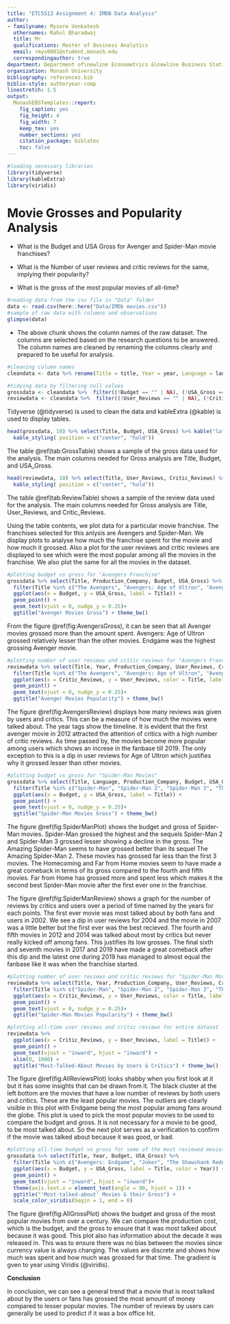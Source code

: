 ---
title: "ETC5513 Assignment 4: IMDB Data Analysis"
author:
- familyname: Mysore Venkatesh
  othernames: Rahul Bharadwaj
  title: Mr
  qualifications: Master of Business Analytics
  email: rmys0001@student.monash.edu
  correspondingauthor: true
department: Department of\newline Econometrics &\newline Business Statistics
organization: Monash University
bibliography: references.bib
biblio-style: authoryear-comp
linestretch: 1.5
output:
  MonashEBSTemplates::report:
    fig_caption: yes
    fig_height: 4
    fig_width: 7
    keep_tex: yes
    number_sections: yes
    citation_package: biblatex
    toc: false
---

```{r Libraries, message=FALSE, warning=FALSE, echo=FALSE}
#loading necessary libraries
library(tidyverse)
library(kableExtra)
library(viridis)
```

# Movie Grosses and Popularity Analysis

- What is the Budget and USA Gross for Avenger and Spider-Man movie franchises?

- What is the Number of user reviews and critic reviews for the same, implying their popularity?

- What is the gross of the most popular movies of all-time?

```{r LoadingDataset, message=FALSE, warning=FALSE, echo=FALSE}
#reading data from the csv file in "Data" folder
data <- read.csv(here::here("Data/IMDb movies.csv"))
#sample of raw data with columns and observations 
glimpse(data)
```

- The above chunk shows the column names of the raw dataset. The columns are selected based on the research questions to be answered. The column names are cleaned by renaming the columns clearly and prepared to be useful for analysis.

```{r CleaningData, echo=FALSE, message=FALSE, warning=FALSE}
#cleaning column names
cleandata <- data %>% rename(Title = title, Year = year, Language = language, Production_Company = production_company, Budget = budget, USA_Gross = usa_gross_income, User_Reviews = reviews_from_users, Critic_Reviews = reviews_from_critics) %>% select(Title, Year, Language, Production_Company, Budget, USA_Gross, User_Reviews, Critic_Reviews)
```

```{r PrepData, message=FALSE, warning=FALSE, echo=FALSE}
#tidying data by filtering null values
grossdata <- cleandata %>%  filter((!Budget == "" | NA), (!USA_Gross == "" | NA))
reviewdata <- cleandata %>%  filter((!User_Reviews == "" | NA), (!Critic_Reviews == "" | NA))
```

Tidyverse (@tidyverse) is used to clean the data and kableExtra (@kable) is used to display tables.

```{r GrossTable, fig.pos="H", message=FALSE, warning=FALSE, echo=FALSE}
head(grossdata, 10) %>% select(Title, Budget, USA_Gross) %>% kable("latex", booktabs = T, caption = "Sample Gross Data Table") %>% 
  kable_styling( position = c("center", "hold"))
```

The table \@ref(tab:GrossTable) shows a sample of the gross data used for the analysis. The main columns needed for Gross analysis are Title, Budget, and USA_Gross.

```{r ReviewTable,  fig.pos="H", message=FALSE, warning=FALSE, echo=FALSE}
head(reviewdata, 10) %>% select(Title, User_Reviews, Critic_Reviews) %>% kable("latex", booktabs = T, caption = "Sample Review Data Table") %>% 
  kable_styling( position = c("center", "hold"))
```

The table \@ref(tab:ReviewTable) shows a sample of the review data used for the analysis. The main columns needed for Gross analysis are Title, User_Reviews, and Critic_Reviews.

Using the table contents, we plot data for a particular movie franchise. The franchises selected for this anlysis are Avengers and Spider-Man. We display plots to analyse how much the franchise spent for the movie and how much it grossed. Also a plot for the user reviews and critic reviews are displayed to see which were the most popular among all the movies in the franchise. We also plot the same for all the movies in the dataset.

```{r AvengersGross,fig.pos="H", fig.cap="Avengers Budget v/s Gross", fig.align="center", echo=FALSE, fig.height= 3}
#plotting budget vs gross for "Avengers Franchise"
grossdata %>% select(Title, Production_Company, Budget, USA_Gross) %>% 
  filter(Title %in% c("The Avengers", "Avengers: Age of Ultron", "Avengers: Infinity War", "Avengers: Endgame"), Production_Company == "Marvel Studios") %>% 
  ggplot(aes(x = Budget, y = USA_Gross, label = Title)) +
  geom_point() +
  geom_text(vjust = 0, nudge_y = 0.25)+
  ggtitle("Avenger Movies Gross") + theme_bw()
```

From the figure \@ref(fig:AvengersGross), it can be seen that all Avenger movies grossed more than the amount spent. Avengers: Age of Ultron grossed relatively lesser than the other movies. Endgame was the highest grossing Avenger movie.


```{r AvengersReview,fig.pos="H", fig.cap="Avengers Popularity", fig.align="center", echo=FALSE, fig.height= 3}
#plotting number of user reviews and critic reviews for "Avengers Franchise"
reviewdata %>% select(Title, Year, Production_Company, User_Reviews, Critic_Reviews) %>% 
  filter(Title %in% c("The Avengers", "Avengers: Age of Ultron", "Avengers: Infinity War", "Avengers: Endgame"), Production_Company == "Marvel Studios") %>% 
  ggplot(aes(x = Critic_Reviews, y = User_Reviews, color = Title, label = Year)) +
  geom_point() +
  geom_text(vjust = 0, nudge_y = 0.25)+
  ggtitle("Avenger Movies Popularity") + theme_bw()
```

The figure \@ref(fig:AvengersReview) displays how many reviews was given by users and critics. This can be a measure of how much the movies were talked about. The year tags show the timeline. It is evident that the first avenger movie in 2012 attracted the attention of critics with a high number of critic reviews. As time passed by, the movies become more popular among users which shows an increse in the fanbase till 2019. The only exception to this is a dip in user reviews for Age of Ultron which justifies why it grossed lesser than other movies.

```{r SpiderManPlot, fig.pos="H", fig.cap="Spider-Man Budget v/s Gross", fig.align="center", echo=FALSE, fig.height= 3}
#plotting budget vs gross for "Spider-Man Movies" 
grossdata %>% select(Title, Language, Production_Company, Budget, USA_Gross) %>% 
  filter(Title %in% c("Spider-Man", "Spider-Man 2", "Spider-Man 3", "The Amazing Spider-Man", "The Amazing Spider-Man 2", "Spider-Man: Homecoming", "Spider-Man: Far from Home")) %>%
  ggplot(aes(x = Budget, y = USA_Gross, label = Title)) +
  geom_point() +
  geom_text(vjust = 0, nudge_y = 0.25)+
  ggtitle("Spider-Man Movies Gross") + theme_bw()
```

The figure \@ref(fig:SpiderManPlot) shows the budget and gross of Spider-Man movies. Spider-Man grossed the highest and the sequels Spider-Man 2 and Spider-Man 3 grossed lesser showing a decline in the gross. The Amazing Spider-Man seems to have grossed better than its sequel The Amazing Spider-Man 2. These movies has grossed far less than the first 3 movies. The Homecoming and Far from Home movies seem to have made a great comeback in terms of its gross compared to the fourth and fifth movies. Far from Home has grossed more and spent less which makes it the second best Spider-Man movie after the first ever one in the franchise.

The figure \@ref(fig:SpiderManReview) shows a graph for the number of reviews by critics and users over a period of time named by the years for each points. The first ever movie was most talked about by both fans and users in 2002. We see a dip in user reviews for 2004 and the movie in 2007 was a little better but the first ever was the best recieved. The fourth and fifth movies in 2012 and 2014 was talked about most by critics but never really kicked off among fans. This justifies its low grosses. The final sixth and seventh movies in 2017 and 2019 have made a great comeback after this dip and the latest one during 2019 has managed to almost equal the fanbase like it was when the franchise started.

```{r SpiderManReview, fig.pos="H", fig.cap="Spider-Man Popularity", fig.align="center", echo=FALSE, fig.height= 3}
#plotting number of user reviews and critic reviews for "Spider-Man Movies"
reviewdata %>% select(Title, Year, Production_Company, User_Reviews, Critic_Reviews) %>% 
  filter(Title %in% c("Spider-Man", "Spider-Man 2", "Spider-Man 3", "The Amazing Spider-Man", "The Amazing Spider-Man 2", "Spider-Man: Homecoming", "Spider-Man: Far from Home")) %>% 
  ggplot(aes(x = Critic_Reviews, y = User_Reviews, color = Title, label = Year)) +
  geom_point() +
  geom_text(vjust = 0, nudge_y = 0.25)+
  ggtitle("Spider-Man Movies Popularity") + theme_bw()
```

```{r AllReviewsPlot, fig.pos="H", fig.cap="All-time Popularity", fig.align="center", echo=FALSE, warning=FALSE, fig.height= 5}
#plotting all-time user reviews and critic reviews for entire dataset
reviewdata %>%
  ggplot(aes(x = Critic_Reviews, y = User_Reviews, label = Title)) +
  geom_point() +
  geom_text(vjust = "inward", hjust = "inward") +
  xlim(0, 1000) +
  ggtitle("Most-Talked-About Movies by Users & Critics") + theme_bw()
```

The figure \@ref(fig:AllReviewsPlot) looks shabby when you first look at it but it has some insights that can be drawn from it. The black cluster at the left bottom are the movies that have a low number of reviews by both users and critics. These are the least popular movies. The outliers are clearly visible in this plot with Endgame being the most popular among fans around the globe. This plot is used to pick the most popular movies to be used to compare the budget and gross. It is not necessary for a movie to be good, to be most talked about. So the next plot serves as a verification to confirm if the movie was talked about because it was good, or bad.

```{r AllGrossPlot, fig.pos="H", fig.cap="Some all-time Popular Movies and their Gross", fig.align="center", echo=FALSE, warning=FALSE, fig.height= 5}
#plotting all-time budget vs gross for some of the most reviewed movies
grossdata %>% select(Title, Year, Budget, USA_Gross) %>% 
  filter(Title %in% c("Avengers: Endgame", "Joker", "The Shawshank Redemption", "Captain Marvel", "The Dark Knight", "Star Wars: Episode VIII - The Last Jedi", "The Lord of the Rings: The Fellowship of the Ring", "Avengers: Infinity War", "The Matrix", "Avatar", "Star Wars: Episode VII - The Force Awakens", "Once Upon a Time in Hollywood", "Black Panther", "The Godfather", "The Godfather: Part II", "The Godfather: Part III", "Bohemian Rhapsody", "Man of Steel", "Prometheus", "Batman v Superman: Dawn of Justice", "Star Wars: Episode I - The Phantom Menace", "Indiana Jones and the Kingdom of the Crystal Skull", "The Shape of Water")) %>%
  ggplot(aes(x = Budget, y = USA_Gross, label = Title, color = Year)) +
  geom_point() +
  geom_text(vjust = "inward", hjust = "inward")+
  theme(axis.text.x = element_text(angle = 90, hjust = 1)) +
  ggtitle("'Most-talked-about' Movies & their Gross") +
  scale_color_viridis(begin = 1, end = 0)
```

The figure \@ref(fig:AllGrossPlot) shows the budget and gross of the most popular movies from over a century. We can compare the production cost, which is the budget, and the gross to ensure that it was most talked about because it was good. This plot also has information about the decade it was released in. This was to ensure there was no bias between the movies since currency value is always changing. The values are discrete and shows how much was spent and how much was grossed for that time. The gradient is gven to year using Viridis (@viridis).

**Conclusion**

In conclusion, we can see a general trend that a movie that is most talked about by the users or fans has grossed the most amount of money compared to lesser popular movies. The number of reviews by users can generally be used to predict if it was a box office hit.

